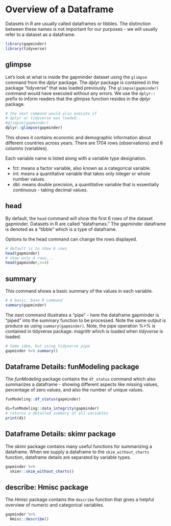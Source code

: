 # Overview of a Dataframe {#OverviewDataframe}

Datasets in R are usually called dataframes or tibbles.  The distinction between these names is not important for our purposes - we will usually refer to a dataset as a dataframe.

```r
library(gapminder)
library(tidyverse)
```


## glimpse 
Let's look at what is inside the gapminder dataset using the `glimpse` command from the *dplyr* package.  The *dplyr* package is contained in the package "tidyverse" that was loaded previously. The `glimpse(gapminder)` command would have executed without any errors. We use the `dplyr::` prefix to inform readers that the glimpse function resides in the *dplyr* package.

```r
# the next command would also execute if
# dplyr or tidyverse was loaded..
#glimpse(gapminder)
dplyr::glimpse(gapminder)
```

This shows it contains economic and demographic information about different countries across years.  There are 1704 rows (observations) and 6 columns (variables).

Each variable name is listed along with a variable type designation.  

* fct: means a factor variable, also known as a categorical variable.
* int: means a quantitative variable that takes only integer or whole number values.
* dbl: means double precision, a quantitative variable that is essentially continuous - taking decimal values.

## head 

By default, the `head` command will show the first 6 rows of the dataset gapminder. Datasets in R are called "dataframes."  The gapminder dataframe is denoted as a "tibble" which is a type of dataframe.   

Options to the head command can change the rows displayed.
```r
# default is to show 6 rows
head(gapminder)
# show only 4 rows...
head(gapminder,n=4)
```

## summary  

This command shows a basic summary of the values in each variable.

```r
# A basic, base R command
summary(gapminder)
```

The next command illustrates a "pipe" - here the dataframe gapminder is "piped" into
the summary function to be processed.  Note the same output is produce as using
`summary(gapminder)`.  Note, the pipe operation %>% is contained in tidyverse package: *magrittr* which is loaded when *tidyverse* is loaded.
```r
# Same idea, but using tidyverse pipe
gapminder %>% summary()
```


## Dataframe Details:  funModeling package

The *funModeling* package contains the `df_status` command which also summarizes
a dataframe - showing different aspects like missing values, percentage of zero 
values, and also the number of unique values.
```r
funModeling::df_status(gapminder)
```

```r
di=funModeling::data_integrity(gapminder)
# returns a detailed summary of all variables
print(di)
```


## Dataframe Details: skimr package

The *skimr* package contains many useful functions for summarizing a dataframe.  When we supply a dataframe to the `skim_without_charts` function, dataframe details are separated by variable types.

```r
gapminder %>% 
  skimr::skim_without_charts() 
```

## describe: Hmisc package

The *Hmisc* package contains the `describe` function that gives a helpful overview of numeric and categorical variables.

```r
gapminder %>% 
  Hmisc::describe() 
```

